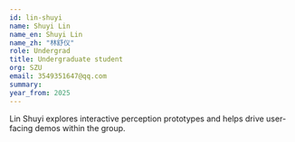 ```yaml
---
id: lin-shuyi
name: Shuyi Lin
name_en: Shuyi Lin
name_zh: "林舒仪"
role: Undergrad
title: Undergraduate student
org: SZU
email: 3549351647@qq.com
summary: 
year_from: 2025
---
```


Lin Shuyi explores interactive perception prototypes and helps drive user-facing demos within the group.